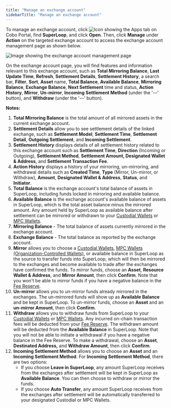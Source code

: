 ```yaml
---
title: "Manage an exchange account"
sidebarTitle: "Manage an exchange account"
---
```


To manage an exchange account, click <img src="en/images/common/icon_apps.svg" className="icon" alt="Icon showing the Apps tab"/> on Cobo Portal, find **SuperLoop**, and click **Open**. Then, click **Manage** under **Action** on the targeted exchange account to access the exchange account management page as shown below.

<img src="/en/images/portal-apps/superloop/manage-exchange-account.png" className="screenshot_full_screen" alt="Image showing the exchange account management page" />

On the exchange account page, you will find features and information relevant to this exchange account, such as **Total Mirroring Balance**, **Last Update Time**, **Refresh**, **Settlement Details**, **Settlement History**, a search bar, **Filter**, **Sort**, **Asset** name, **Total Balance**, **Available Balance**, **Mirroring Balance**, **Exchange Balance**, **Next Settlement** time and status, **Action History**, **Mirror**, **Un-mirror**, **Incoming Settlement Method** (under the '**⋯**' button), and **Withdraw** (under the '**⋯**' button).

**Notes:**
1. **Total Mirroring Balance** is the total amount of all mirrored assets in the current exchange account.
2. **Settlement Details** allow you to see settlement details of the linked exchange, such as **Settlement Model**, **Settlement Time**, **Settlement Detail**, **Outgoing Settlement**, and **Incoming Settlement**.
3. **Settlement History** displays details of all settlement history related to this exchange account such as **Settlement Time**, **Direction** (Incoming or Outgoing), **Settlement Method**, **Settlement Amount, Designated Wallet & Address**, and **Settlement Transaction Fee**.
4. **Action History** displays a history of your mirroring, un-mirroring, and withdrawal details such as **Created Time**, **Type** (Mirror, Un-mirror, or Withdraw), **Amount**, **Designated Wallet & Address**, **Status**, and **Initiator**.
5. **Total Balance** is the exchange account's total balance of assets in SuperLoop, including funds locked in mirroring and available balance.
6. **Available Balance** is the exchange account's available balance of assets in SuperLoop, which is the total asset balance minus the mirrored amount. Any amount held by SuperLoop as available balance after settlement can be mirrored or withdrawn to your [Custodial Wallets](/en/portal/custodial-wallets/introduction) or [MPC Wallets](/en/portal/mpc-wallets/introduction).
7. **Mirroring Balance** - The total balance of assets currently mirrored in the exchange account.
8. **Exchange Balance** - The total balance as reported by the exchange account.
9. **Mirror** allows you to choose a [Custodial Wallets](/en/portal/custodial-wallets/introduction), [MPC Wallets (Organization-Controlled Wallets)](/en/portal/mpc-wallets/ocw/introduction), or available balance in SuperLoop as the source to transfer funds into SuperLoop, which will then be mirrored to the exchanges and become available to trade after the exchanges have confirmed the funds. To mirror funds, choose an **Asset**, **Resource Wallet & Address**, and **Mirror Amount**, then click **Confirm**. Note that you won't be able to mirror funds if you have a negative balance in the [Fee Reserve](/en/portal/portal-apps/superloop/manage-fee-reserve).
10. **Un-mirror** allows you to un-mirror funds already mirrored in the exchanges. The un-mirrored funds will show up as **Available Balance** and be kept in SuperLoop. To un-mirror funds, choose an **Asset** and an **un-mirror Amount**, then click **Confirm**.
11. **Withdraw** allows you to withdraw funds from SuperLoop to your [Custodial Wallets](/en/portal/custodial-wallets/introduction) or [MPC Wallets](/en/portal/mpc-wallets/introduction). Any incurred on-chain transaction fees will be deducted from your [Fee Reserve](/en/portal/portal-apps/superloop/manage-fee-reserve). The withdrawn amount will be deducted from the **Available Balance** in SuperLoop. Note that you will not be able to initiate a withdrawal if you have a negative balance in the Fee Reserve. To make a withdrawal, choose an **Asset**, **Destinated Address,** and **Withdraw Amount**, then click **Confirm**.
12. **Incoming Settlement Method** allows you to choose an **Asset** and an **Incoming Settlement Method**. For **Incoming Settlement Method**, there are two options:
    - If you choose **Leave in SuperLoop**, any amount SuperLoop receives from the exchanges after settlement will be kept in SuperLoop as **Available Balance**. You can then choose to withdraw or mirror the funds.
    - If you choose **Auto Transfer**, any amount SuperLoop receives from the exchanges after settlement will be automatically transferred to your designated Custodial or MPC Wallets.


